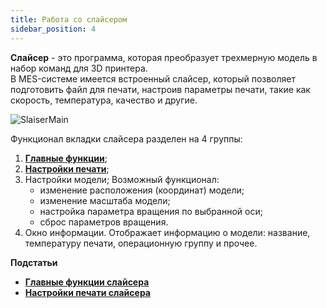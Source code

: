 ```yaml
---
title: Работа со слайсером
sidebar_position: 4
---
```

**Слайсер** - это программа, которая преобразует трехмерную модель в набор команд для 3D принтера.\
В MES-системе имеется встроенный слайсер, который позволяет подготовить файл для печати, 
настроив параметры печати, такие как скорость, температура, качество и другие.

![SlaiserMain](./img/SlaiserMain.png)

Функционал вкладки слайсера разделен на 4 группы:

1. [**Главные функции**](/docs/Slicer/MainSlicerFunctions);
2. [**Настройки печати**](/docs/Slicer/SlicerPrintingSettings);
3. Настройки модели;
   Возможный функционал:
   - изменение расположения (координат) модели;
   - изменение масштаба модели;
   - настройка параметра вращения по выбранной оси;
   - сброс параметров вращения.
4. Окно информации.
   Отображает информацию о модели: название, температуру печати, операционную группу и прочее.

**Подстатьи**
- [**Главные функции слайсера**](https://mes-docs.onrender.com/docs/Slicer/MainSlicerFunctions)
- [**Настройки печати слайсера**](https://mes-docs.onrender.com/docs/Slicer/SlicerPrintingSettings)